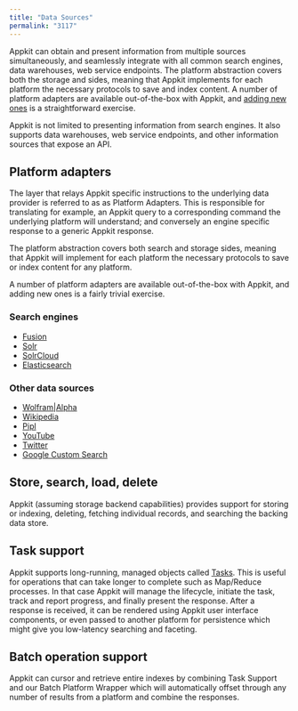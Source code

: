 ```yaml
---
title: "Data Sources"
permalink: "3117"
---
```


Appkit can obtain and present information from multiple sources simultaneously, and seamlessly integrate with all common search engines, data warehouses, web service endpoints. The platform abstraction covers both the storage and sides, meaning that Appkit implements for each platform the necessary protocols to save and index content. A number of platform adapters are available out-of-the-box with Appkit, and [adding new ones](/fusion/5.9/3109/developing-platforms) is a straightforward exercise.

Appkit is not limited to presenting information from search engines. It also supports data warehouses, web service endpoints, and other information sources that expose an API.

## Platform adapters

The layer that relays Appkit specific instructions to the underlying data provider is referred to as as Platform Adapters. This is responsible for translating for example, an Appkit query to a corresponding command the underlying platform will understand; and conversely an engine specific response to a generic Appkit response.

The platform abstraction covers both search and storage sides, meaning that Appkit will implement for each platform the necessary protocols to save or index content for any platform.

A number of platform adapters are available out-of-the-box with Appkit, and adding new ones is a fairly trivial exercise.

### Search engines

* [Fusion](/fusion/5.9/3200/lucidworks-fusion)
* [Solr](/fusion/5.9/3206/solr)
* [SolrCloud](/fusion/5.9/3204/solr-cloud)
* [Elasticsearch](/fusion/5.9/3190/elasticsearch)

### Other data sources

* [Wolfram|Alpha](/fusion/5.9/3208/wolfram-alpha)
* [Wikipedia](/fusion/5.9/3193/wikipedia)
* [Pipl](/fusion/5.9/3194/pipl)
* [YouTube](/fusion/5.9/3192/you-tube)
* [Twitter](/fusion/5.9/3198/twitter)
* [Google Custom Search](/fusion/5.9/3191/google-custom-search)

## Store, search, load, delete

Appkit (assuming storage backend capabilities) provides support for storing or indexing, deleting, fetching individual records, and searching the backing data store.

## Task support

Appkit supports long-running, managed objects called [Tasks](/how-to/3072/using-the-appkit-tasks-module). This is useful for operations that can take longer to complete such as Map/Reduce processes. In that case Appkit will manage the lifecycle, initiate the task, track and report progress, and finally present the response. After a response is received, it can be rendered using Appkit user interface components, or even passed to another platform for persistence which might give you low-latency searching and faceting.

## Batch operation support

Appkit can cursor and retrieve entire indexes by combining Task Support and our Batch Platform Wrapper which will automatically offset through any number of results from a platform and combine the responses.